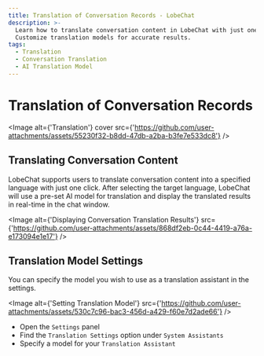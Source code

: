 ```yaml
---
title: Translation of Conversation Records - LobeChat
description: >-
  Learn how to translate conversation content in LobeChat with just one click.
  Customize translation models for accurate results.
tags:
  - Translation
  - Conversation Translation
  - AI Translation Model
---
```


# Translation of Conversation Records

<Image alt={'Translation'} cover src={'https://github.com/user-attachments/assets/55230f32-b8dd-47db-a2ba-b3fe7e533dc8'} />

## Translating Conversation Content

LobeChat supports users to translate conversation content into a specified language with just one click. After selecting the target language, LobeChat will use a pre-set AI model for translation and display the translated results in real-time in the chat window.

<Image alt={'Displaying Conversation Translation Results'} src={'https://github.com/user-attachments/assets/868df2eb-0c44-4419-a76a-e173094e1e17'} />

## Translation Model Settings

You can specify the model you wish to use as a translation assistant in the settings.

<Image alt={'Setting Translation Model'} src={'https://github.com/user-attachments/assets/530c7c96-bac3-456d-a429-f60e7d2ade66'} />

- Open the `Settings` panel
- Find the `Translation Settings` option under `System Assistants`
- Specify a model for your `Translation Assistant`
